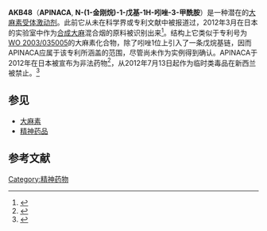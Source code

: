 {{expand|time=2017-12-24T17:23:18+00:00}}
{{Selfref|關於一團命名為'''AKB48'''的日本歌藝團體，請見[[AKB48|AKB48]]。}}

{{Drugbox
| IUPAC_name = 1-pentyl-N-tricyclo[3.3.1.13,7]dec-1-yl-1H-indazole-3-carboxamide 
| image = APINACA.svg

<!--Clinical data-->
| tradename =  
| pregnancy_AU = <!-- A / B1 / B2 / B3 / C / D / X -->
| pregnancy_US = <!-- A / B            / C / D / X -->
| pregnancy_category =  
| legal_AU = <!-- Unscheduled / S2 / S3 / S4 / S5 / S6 / S7 / S8 / S9 -->
| legal_CA = <!--             / Schedule I, II, III, IV, V, VI, VII, VIII -->
| legal_UK = <!-- GSL         / P       / POM / CD / Class A, B, C -->
| legal_US = <!-- OTC                   / Rx-only  / Schedule I, II, III, IV, V -->
| legal_status = Temporary Class Drug (NZ), illegal in Japan
| routes_of_administration =  

<!--Pharmacokinetic data-->
| bioavailability =  
| protein_bound =  
| metabolism =  
| elimination_half-life =  
| excretion =  

<!--Identifiers-->
| CAS_number_Ref = {{cascite|correct|??}}
| CAS_number = 1345973-53-6
| ATC_prefix =  
| ATC_suffix =  
| PubChem =  
| smiles = C3C4CC2CC3CC(C4)(C2)NC(=O)c(nn1CCCCC)c5c1cccc5

<!--Chemical data-->
| C=23 | H=31 | N=3 | O=1 
| molecular_weight = 365.510 g/mol
}}

'''AKB48'''（'''APINACA''', '''N-(1-金刚烷)-1-戊基-1H-吲唑-3-甲酰胺'''）是一种潜在的[[大麻素|大麻素]][[受体|受体]][[激动剂|激动剂]]。此前它从未在科学界或专利文献中被报道过，2012年3月在日本的实验室中作为[[合成大麻|合成大麻]]混合烟的原料被识别出来<ref>{{cite journal|coauthors=Kawamura, Maiko; Kikura-Hanajiri, Ruri; Goda, Yukihiro|title=Identification of two new-type synthetic cannabinoids, N-(1-adamantyl)-1-pentyl-1H-indole-3-carboxamide (APICA) and N-(1-adamantyl)-1-pentyl-1H-indazole-3-carboxamide (APINACA), and detection of five synthetic cannabinoids, AM-1220, AM-2233, AM-1241, CB-13 (CRA-13), and AM-1248, as designer drugs in illegal products|journal=Forensic Toxicology|date=2012-04-10|volume=30|issue=2|pages=114–125|doi=10.1007/s11419-012-0136-7|last=Uchiyama|first=Nahoko}}</ref>。结构上它类似于专利号为[http://patentscope.wipo.int/search/en/detail.jsf?docId=WO2003035005 WO 2003/035005]{{Wayback|url=http://patentscope.wipo.int/search/en/detail.jsf?docId=WO2003035005 |date=20131204000422 }}的大麻素化合物，除了吲唑1位上引入了一条戊烷基链，因而APINACA应属于该专利所涵盖的范围，尽管尚未作为实例得到确认。APINACA于2012年在日本被宣布为非法药物<ref>{{Cite web |url=http://members.wto.org/crnattachments/2012/tbt/JPN/12_1575_00_e.pdf |title=Designation of “Shitei Yakubutsu” (designated substances) based on the provision of the Pharmaceutical Affairs Law (1960, Law No.145) |accessdate=2012-07-17 |archive-date=2019-02-15 |archive-url=https://web.archive.org/web/20190215111916/https://members.wto.org/crnattachments/2012/tbt/JPN/12_1575_00_e.pdf |dead-url=no }}</ref>，从2012年7月13日起作为临时类毒品在新西兰被禁止。<ref>{{Cite web |url=http://www.dia.govt.nz/MSOS118/On-Line/NZGazette.nsf/6cee7698a9bbc7cfcc256d510059ed0b/1800482ea20e00f8cc257a32005ae9f8!OpenDocument |title=Temporary Class Drug Notice, 05 July 2012. NZ Department of Internal Affairs. |accessdate=2012-07-17 |archive-date=2013-06-15 |archive-url=https://web.archive.org/web/20130615155240/http://www.dia.govt.nz/MSOS118/On-Line/NZGazette.nsf/6cee7698a9bbc7cfcc256d510059ed0b/1800482ea20e00f8cc257a32005ae9f8!OpenDocument |dead-url=no }}</ref>

== 参见 ==
* [[大麻素|大麻素]]
* [[精神药品|精神药品]]

== 参考文献 ==
{{reflist}}

[[Category:精神药物|Category:精神药物]]
